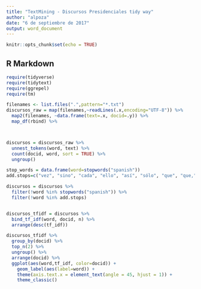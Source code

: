 ```yaml
---
title: "TextMining - Discursos Presidenciales tidy way"
author: "alpoza"
date: "6 de septiembre de 2017"
output: word_document
---
```


```r
knitr::opts_chunk$set(echo = TRUE)
```

## R Markdown

```r
require(tidyverse)
require(tidytext)
require(ggrepel)
require(tm)

filenames <- list.files(".",pattern="*.txt")
discursos_raw = map(filenames,~readLines(.x,encoding="UTF-8")) %>% 
  map2(filenames, ~data.frame(text=.x, docid=.y)) %>% 
  map_df(rbind) %>% 



discursos = discursos_raw %>%     
  unnest_tokens(word, text) %>% 
  count(docid, word, sort = TRUE) %>%
  ungroup()

stop_words = data.frame(word=stopwords("spanish"))
add.stops=c("vez", "sino", "cada", "ello", "así", "sólo", "que", "que,", "señorías", "señorías,","gobierno","política","españa","españoles","país","ser","hacia","años","debe","cualquier","año","manera","todas","mayor","parte","presidenta","ustedes","vista","señora","hecho","sus")

discursos = discursos %>% 
  filter(!word %in% stopwords("spanish")) %>% 
  filter(!word %in% add.stops)


discursos_tfidf = discursos %>% 
  bind_tf_idf(word, docid, n) %>% 
  arrange(desc(tf_idf))

discursos_tfidf %>% 
  group_by(docid) %>% 
  top_n(2) %>% 
  ungroup() %>% 
  arrange(docid) %>% 
  ggplot(aes(word,tf_idf, color=docid)) + 
    geom_label(aes(label=word)) +
    theme(axis.text.x = element_text(angle = 45, hjust = 1)) +
    theme_classic()
```
